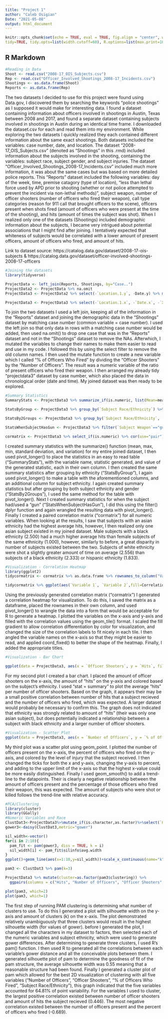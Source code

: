 ```yaml
---
title: "Project 1"
author: "Caleb Osigian"
Date: "2021-05-08"
output: html_document
---
```


```r
knitr::opts_chunk$set(echo = TRUE, eval = TRUE, fig.align = "center", warning = F, message = F,
tidy=TRUE, tidy.opts=list(width.cutoff=60), R.options=list(max.print=100))
```

## R Markdown

```r
#Reading in Data
Shoot <- read.csv("2008-17_OIS_Subjects.csv")
Rep <- read.csv("Officer_Involved_Shootings_2008-17_Incidents.csv")
Shootings <- as.data.frame(Shoot)
Reports <- as.data.frame(Rep)
```


  The two datasets I decided to use for this project were found using Data.gov, I discovered them by searching the keywords "police shootings" as I supposed it would make for interesting data. I found a dataset containing information about officers involved in shootings in Austin, Texas between 2008 and 2017, and found a separate dataset containing subjects involved in shootings in Austin during an identical time frame. I downloaded the dataset.csv for each and read them into my environment. While exploring the two datasets I quickly realized they each contained different information about the same exact shootings. Both datasets included the variables: case number, date, and location. The dataset "2008-17_OIS_Subjects.csv" (denoted as "Shootings" in this .rmd) included information about the subjects involved in the shooting, containing the variables: subject race, subject gender, and subject injuries. The dataset "Officer_Involved_Shootings_2008-17_Incidents.csv" included much more information, it was about the same cases but was based on more detailed police reports. This "Reports" dataset included the following variables: day of the week, time, premise catagory (type of location), "less than lethal force used by APD prior to shooting (whether or not police attempted to prevent the incident via non-lethal methods)", subject weapon, number of officer shooters (number of officers who fired their weapon), call type categories (reason for 911 call that brought officers to the scene), officers present when shots fired (amount of officers who were present at the time of the shooting), and hits (amount of times the subject was shot). When I realized only one of the datasets (Shootings) included demographic information about the subjects, I became very intrigued about potential associations that I might find after joining. I tentatively expected that whiteness of subjects would be correlated with a lower amount of present officers, amount of officers who fired, and amount of hits.   

Link to dataset source: https://catalog.data.gov/dataset/2008-17-ois-subjects & https://catalog.data.gov/dataset/officer-involved-shootings-2008-17-officers

```r
#Joining the datasets
library(tidyverse)

ProjectData <- left_join(Reports, Shootings, by="Case..")
ProjectData2 <- ProjectData %>% na.omit 
ProjectData3 <- ProjectData2 %>% select(-`Location.1.y`, -Date.y) %>% mutate('Location' = `Location.1.x`, `Date` = `Date.x`, `Hits` = `X..Hits`, `Number of Officers` = `X..Officers.Present.When.Shots.Fired`, `Case Number` = `Case..`, `Officer Shooters` = `Number.of.Officer.Shooters`) %>% mutate(`% of Officers Who Fired` = `Number.of.Officer.Shooters` / `Number of Officers`, `Day of Week` = `Day.of.Week`, `Premise Category` = `Premise.Category`, `Non-Lethal Prevention Attempt` = `Less.Lethal.Force.used.by.APD.prior.to.shooting.`, `Subject Weapon` = `Subject.Weapon`, `Call Type Category` = `Call.Type.Categories`, `Subject Race/Ethnicity` = `Subject.Race.Ethnicity`, `Subject Gender` = `Subject.Gender`, `Subject Injuries` = `Subject.Injuries`) 

ProjectData3 <- ProjectData3 %>% select(-`Location.1.x`, -`Date.x`, -`X..Hits`, -`X..Officers.Present.When.Shots.Fired`, -`Case..`, -`Number.of.Officer.Shooters`, -`Subject.Weapon`, -`Call.Type.Categories`, -`Subject.Race.Ethnicity`, -`Subject.Gender`, -`Subject.Injuries`, -`Subject.Weapon`, -`Less.Lethal.Force.used.by.APD.prior.to.shooting.`, -`Premise.Category`, -`Day.of.Week`) %>% arrange(`Case Number`)

```
  To join the two datasets I used a left join, keeping all of the information in the "Reports" dataset and joining the demographic data in the "Shootings" dataset by matching case number (common variable = case number). I used the left join so that only data in rows with a matching case number would be added, then used na.omit() to drop one case that was in the "Reports" dataset and not in the "Shootings" dataset to remove the NAs. Afterwhich, I mutated the variables to change their names to make them easier to read and use in my code. I followed this by using the select filter to remove the old column names. I then used the mutate function to create a new variable which I called "% of Officers Who Fired" by dividing the "Officer Shooters" by the "Number of Officers". The result was a numeric variable of the ratio of present officers who fired their weapon. I then arranged my already tidy "projectdata3" dataset by case number, which also placed the data in chronological order (date and time). My joined dataset was then ready to be explored.  


```r
#Summary Statistics
SummaryStats <- ProjectData3 %>% summarize_if(is.numeric, list(Mean=mean, Min=min, Max=max, Sd=sd, Var=var)) %>% pivot_longer(contains("_")) %>%  separate(name,into=c("Variable","Statistic"), sep = "_") %>% print

StatsByGroup <- ProjectData3 %>% group_by(`Subject Race/Ethnicity`) %>% summarize_if(is.numeric, list(Mean=mean, Min=min, Max=max, Sd=sd, Var=var)) %>% pivot_longer(contains("_")) %>% separate(name,into=c("Variable","Statistic"), sep = "_") %>% print

StatsBy2Groups <- ProjectData3 %>% group_by(`Subject Race/Ethnicity`, `Subject Gender`) %>% summarize_if(is.numeric, list(Mean=mean)) %>% pivot_longer(contains("_")) %>%  separate(name,into=c("Variable","Statistic"), sep = "_") %>% print

StatsWhenSubjectHasGun <- ProjectData3 %>% filter(`Subject Weapon`=="gun") %>% summarize_if(is.numeric, list(Mean=mean)) %>% pivot_longer(contains("_")) %>%  separate(name,into=c("Variable","Statistic"), sep = "_") %>% print

cormatrix <- ProjectData3 %>% select_if(is.numeric) %>% cor(use="pair")
```

  I created summary statistics with the summarize() function (mean, max, min, standard deviation, and variation) for my entire joined dataset, I then used pivot_longer() to place the statistics in an easy to read table ("SummaryStats"), with the variable name, statistic generated, and value of the generated statistic, each in their own column. I then created the same summary statistics after grouping by ethnicity ("StatsByGroup"), I again used pivot_longer() to make a table with the aforementioned columns, and an additional column for subject ethnicity. I again created summary statistics but after grouping by both subject ethnicity and gender ("StatsBy2Groups"), I used the same method for the table with pivot_longer(). Next I created summary statistics for when the subject had/used a "gun" ("StatsWhenSubjectHasGun"), I did this using the filter() dplyr function and again wrangled the resulting data with pivot_longer(). Finally I created a paired correlation matrix ("cormatrix") for all numeric variables.
  When looking at the results, I saw that subjects with an asian ethnicity had the highest average hits, however, I then realized only one asian subject existed in my joined dataset. Male subjects with a black ethnicity (2.500) had a much higher average hits than female subjects of the same ethnicity (1.000), however, similarly to before, a great disparity in number of subjects existed between the two. Subjects of white ethnicity were shot a slightly greater amount of time on average (2.556) than subjects of a black ethnicity (2.333) or hispanic ethnicity (1.833).

```r
#Visualization - Correlation Heatmap
library(ggplot2)
tidycormatrix <- cormatrix %>% as.data.frame %>% rownames_to_column("Variable 1") %>%  pivot_longer(-1,names_to="Variable 2",values_to="Correlation")

tidycormatrix %>% ggplot(aes(`Variable 1`, `Variable 2`,fill=Correlation)) + geom_tile() + scale_fill_gradient2(low="red",mid="white",high="blue") + geom_text(aes(label=round(Correlation,2)),color = "black", size = 3) + theme(axis.text.x = element_text(angle = 30, hjust=1)) + coord_fixed() + ggtitle("Correlations For Each Numeric Variable")+xlab("Numeric Variable")+ylab("Numeric Variable")

```

  Using the previously generated correlation matrix ("cormatrix") I generated a correlation heatmap for visualization. To do this, I saved the matrix as a dataframe, placed the rownames in their own column, and used pivot_longer() to wrangle the data into a form that would be acceptable for R to generate a heatmap. I plotted the variables on the x-axis and y-axis and filled with the correlation values using the geom_tile() format. I scaled the fill gradient to allow correlation differentiation by color for visualization, and changed the size of the correlation labels to fit nicely in each tile. I then angled the variable names on the x-axis so that they might be easier to read, and applied coord_fixed() to better the shape of the heatmap. Finally, I added the appropriate titles.

```r
#Visualization - Bar Chart

ggplot(data = ProjectData3, aes(x = `Officer Shooters`, y = `Hits`, fill = `Subject Race/Ethnicity`)) + geom_bar(position="stack", stat = "summary", fun=mean) + scale_fill_brewer(palette = "Blues") + ggtitle("Bullet Wounds by Number of Officers and Subject Race")+xlab("Number of Officer Shooters")+ylab("Bullet Wounds") + theme_dark() 
```

  For my second plot I created a bar chart. I placed the amount of officer shooters on the x-axis, the amount of "hits" on the y-axis and colored based on the subject's ethnicity. I used "stat = summary" to plot the average "hits" per number of officer shooters. Based on the graph, it appears their may be a small positive correlation between number of hits that a subject recieved and the number of officers who fired, which was expected. A larger dataset would probably be necessary to confirm this. The graph does not indicated that ethnicity was strongly related to amount of "hits" (their was only one asian subject), but does potentially indicated a relationship between a subject with black ethnicity and a larger number of officer shooters. 

```r
#Visualization - Scatter Plot
ggplot(data = ProjectData3, aes(x = `Number of Officers`, y = `% of Officers Who Fired`)) + geom_point(aes(color = `Subject Injuries`)) + geom_smooth() + scale_y_continuous(labels=scales::percent, lim=c(0,1)) + scale_x_continuous(lim=c(0,31)) + ggtitle("Percent of Officers That Fired Compared to Number of Officers Present")+xlab("Number of Officers Present")+ylab("Percent of Officers That Fired") + theme_classic()
```

  My third plot was a scatter plot using geom_point. I plotted the number of officers present on the x-axis, the percent of officers who fired on the y-axis, and colored by the level of injury that the subject received. I then changed the ticks for both the x and y-axis, changing the y-axis to percent, and adding to the upper limit of the x-axis so that the highest x-value could be more easily distinguished. Finally I used geom_smooth() to add a trend-line to the datapoints. Their is clearly a negative relationship between the amount of officers present and the percentage of those officers who fired their weapon, this was expected. The amount of subjects who were shot or killed follows the trend-line with relative accuracy. 

```r
#PCA/Clustering
library(cluster)
library(GGally)
#Numeric Variables and Race
ClustDat3<-ProjectData3%>%mutate_if(is.character,as.factor)%>%select(`Hits`, `Number of Officers`, `Officer Shooters`, `% of Officers Who Fired`, `Subject Race/Ethnicity`)
gower3<-daisy(ClustDat3,metric="gower")

sil_width<-vector()
for(i in 2:10){
  pam_fit <- pam(gower3, diss = TRUE, k = i)
  sil_width[i] <- pam_fit$silinfo$avg.width
}
ggplot()+geom_line(aes(x=1:10,y=sil_width))+scale_x_continuous(name="k",breaks=1:10)

pam3 <- ClustDat3 %>% pam(k=3) 

ProjectData3 %>% mutate(cluster=as.factor(pam3$clustering)) %>% 
  ggpairs(columns = c("Hits", "Number of Officers", "Officer Shooters", "% of Officers Who Fired", "Subject Race/Ethnicity"), aes(color=cluster))

plot(pam3, which=2)
plot(pam3, which=1)
```

  The first step of running PAM clustering is determining what number of clusters to use. To do this I generated a plot with silhouette width on the y-axis and amount of clusters (k) on the x-axis. The plot demonstrated relatively unambiguously that three clusters would result in the highest silhouette width (for values of gower). before I generated the plot, I changed all the characters in my dataset to factors, then selected each of the numeric variables and subject ethnicity, which were used to generate gower differences. After determining to generate three clusters, I used R's pam() function. I then used R to generated all the correlations between each variable's gower distance and all the conceivable plots between them. I generated silhouette plot of pam to determine the goodness of fit of the pam structure, the average silhouette width was 0.55 meaning that a reasonable structure had been found. Finally I generated a cluster plot of pam which allowed for the best 2D visualization of clustering with all five variables ("Number of Officers", "Officer Shooters", "% of Officers Who Fired", "Subject Race/Ethnicity"), this graph indicated that the five variables accounted for 64.81% of point variability. For the variables I used to cluster, the largest positive correlation existed between number of officer shooters and amount of hits the subject recieved (0.446). The most negative correlation existed between the number of officers present and the percent of officers who fired (-0.689). 